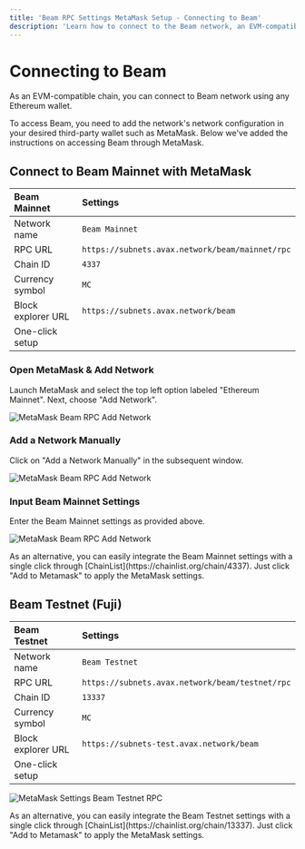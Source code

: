 ```yaml
---
title: 'Beam RPC Settings MetaMask Setup - Connecting to Beam'
description: 'Learn how to connect to the Beam network, an EVM-compatible chain, using Ethereum wallets like MetaMask.'
---
```


# Connecting to Beam
As an EVM-compatible chain, you can connect to Beam network using any Ethereum wallet.

<Callout type="info">
  To access Beam, you need to add the network's network configuration in your desired third-party wallet such as MetaMask. Below we've added the instructions on accessing Beam through MetaMask.
</Callout>

## Connect to Beam Mainnet with MetaMask

| Beam Mainnet   | Settings |
| :----- | :---- |
| Network name    |  `Beam Mainnet`   |
| RPC URL | `https://subnets.avax.network/beam/mainnet/rpc`  |
| Chain ID | `4337`  |
| Currency symbol | `MC`  |
| Block explorer URL| `https://subnets.avax.network/beam`  |
| One-click setup | <NetworkButton chainId="4337" /> |


<Steps>

### Open MetaMask & Add Network

Launch MetaMask and select the top left option labeled "Ethereum Mainnet". Next, choose "Add Network".

![MetaMask Beam RPC Add Network](/metamask1.png)


### Add a Network Manually

Click on "Add a Network Manually" in the subsequent window.


![MetaMask Beam RPC Add Network](/metamask2.png)

### Input Beam Mainnet Settings
Enter the Beam Mainnet settings as provided above.

![MetaMask Beam RPC Add Network](/metamask3.png)

</Steps>

<Callout type="info">
As an alternative, you can easily integrate the Beam Mainnet settings with a single click through [ChainList](https://chainlist.org/chain/4337). Just click "Add to Metamask" to apply the MetaMask settings.
</Callout>

## Beam Testnet (Fuji)

| Beam Testnet   | Settings |
| :----- | :---- |
| Network name    |  `Beam Testnet`   |
| RPC URL | `https://subnets.avax.network/beam/testnet/rpc`  |
| Chain ID | `13337`  |
| Currency symbol | `MC`  |
| Block explorer URL| `https://subnets-test.avax.network/beam`  |
| One-click setup | <NetworkButton chainId="13337" /> |

![MetaMask Settings Beam Testnet RPC](/metamask-beam-testnet.png)

<Callout type="info">
As an alternative, you can easily integrate the Beam Testnet settings with a single click through [ChainList](https://chainlist.org/chain/13337). Just click "Add to Metamask" to apply the MetaMask settings.
</Callout>
